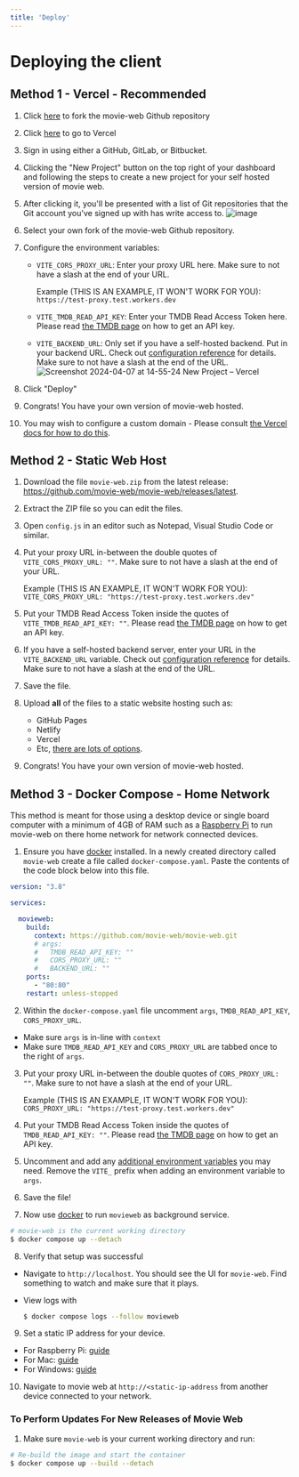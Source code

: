```yaml
---
title: 'Deploy'
---
```


# Deploying the client

## Method 1 - Vercel - Recommended

1. Click [here](https://github.com/movie-web/movie-web/fork) to fork the movie-web Github repository
1. Click [here](https://vercel.com/) to go to Vercel
1. Sign in using either a GitHub, GitLab, or Bitbucket.
1. Clicking the "New Project" button on the top right of your dashboard and following the steps to create a new project for your self hosted version of movie web.
1. After clicking it, you'll be presented with a list of Git repositories that the Git account you've signed up with has write access to. 
![image](https://github.com/movie-web/docs/assets/115524074/f0186018-4499-4c29-9d04-f6c421811704)
1. Select your own fork of the movie-web Github repository.
1. Configure the environment variables:

   - `VITE_CORS_PROXY_URL`: Enter your proxy URL here. Make sure to not have a slash at the end of your URL.

     Example (THIS IS AN EXAMPLE, IT WON'T WORK FOR YOU): `https://test-proxy.test.workers.dev`

   - `VITE_TMDB_READ_API_KEY`: Enter your TMDB Read Access Token here. Please read [the TMDB page](./tmdb.mdx) on how to get an API key.

   - `VITE_BACKEND_URL`: Only set if you have a self-hosted backend. Put in your backend URL. Check out [configuration reference](../client/configuration.mdx) for details. Make sure to not have a slash at the end of the URL.
![Screenshot 2024-04-07 at 14-55-24 New Project – Vercel](https://github.com/movie-web/docs/assets/115524074/a584ac1d-6e15-4618-8bb2-988985def3e0)
1. Click "Deploy"
1. Congrats! You have your own version of movie-web hosted.
1. You may wish to configure a custom domain - Please consult [the Vercel docs for how to do this](https://vercel.com/docs/getting-started-with-vercel/domains).

## Method 2 - Static Web Host

1. Download the file `movie-web.zip` from the latest release: https://github.com/movie-web/movie-web/releases/latest.
2. Extract the ZIP file so you can edit the files.
3. Open `config.js` in an editor such as Notepad, Visual Studio Code or similar.
4. Put your proxy URL in-between the double quotes of `VITE_CORS_PROXY_URL: ""`. Make sure to not have a slash at the end of your URL.

   Example (THIS IS AN EXAMPLE, IT WON'T WORK FOR YOU): `VITE_CORS_PROXY_URL: "https://test-proxy.test.workers.dev"`

5. Put your TMDB Read Access Token inside the quotes of `VITE_TMDB_READ_API_KEY: ""`. Please read [the TMDB page](./tmdb.mdx) on how to get an API key.
6. If you have a self-hosted backend server, enter your URL in the `VITE_BACKEND_URL` variable. Check out [configuration reference](../client/configuration.mdx) for details. Make sure to not have a slash at the end of the URL.
7. Save the file.
8. Upload **all** of the files to a static website hosting such as:
   - GitHub Pages
   - Netlify
   - Vercel
   - Etc, [there are lots of options](https://www.staticwebsitehosting.org/).
9. Congrats! You have your own version of movie-web hosted.

## Method 3 - Docker Compose - Home Network

This method is meant for those using a desktop device or single board computer with a minimum of 4GB of RAM such as a [Raspberry Pi](https://www.raspberrypi.com/) to run movie-web on there home network for network connected devices.

1. Ensure you have [docker](https://docs.docker.com/get-docker/) installed. In a newly created directory called `movie-web` create a file called `docker-compose.yaml`. Paste the contents of the code block below into this file.

```yaml
version: "3.8"

services:

  movieweb:
    build:
      context: https://github.com/movie-web/movie-web.git
      # args:
      #   TMDB_READ_API_KEY: ""
      #   CORS_PROXY_URL: ""
      #   BACKEND_URL: ""
    ports:
      - "80:80"
    restart: unless-stopped
```

2. Within the `docker-compose.yaml` file uncomment `args`, `TMDB_READ_API_KEY`, `CORS_PROXY_URL`. 
- Make sure `args` is in-line with `context` 
- Make sure `TMDB_READ_API_KEY` and `CORS_PROXY_URL` are tabbed once to the right of `args`.
3. Put your proxy URL in-between the double quotes of `CORS_PROXY_URL: ""`. Make sure to not have a slash at the end of your URL. 

   Example (THIS IS AN EXAMPLE, IT WON'T WORK FOR YOU): `CORS_PROXY_URL: "https://test-proxy.test.workers.dev"`

4. Put your TMDB Read Access Token inside the quotes of `TMDB_READ_API_KEY: ""`. Please read [the TMDB page](./tmdb.mdx) on how to get an API key.
5. Uncomment and add any [additional environment variables](configuration.mdx) you may need. Remove the `VITE_` prefix when adding an environment variable to `args`.
6. Save the file!
7. Now use [docker](https://docs.docker.com/get-docker/) to run `movieweb` as background service.

```bash
# movie-web is the current working directory
$ docker compose up --detach
```

8. Verify that setup was successful
- Navigate to `http://localhost`. You should see the UI for `movie-web`. Find something to watch and make sure that it plays. 
- View logs with

   ```bash
   $ docker compose logs --follow movieweb
   ```

9. Set a static IP address for your device.
- For Raspberry Pi: [guide](https://www.makeuseof.com/raspberry-pi-set-static-ip/)
- For Mac: [guide](https://www.macinstruct.com/tutorials/how-to-set-a-static-ip-address-on-a-mac/)
- For Windows: [guide](https://www.pcmag.com/how-to/how-to-set-up-a-static-ip-address)

10. Navigate to movie web at `http://<static-ip-address` from another device connected to your network.

### To Perform Updates For New Releases of Movie Web

1. Make sure `movie-web` is your current working directory and run:

```bash
# Re-build the image and start the container
$ docker compose up --build --detach
```
